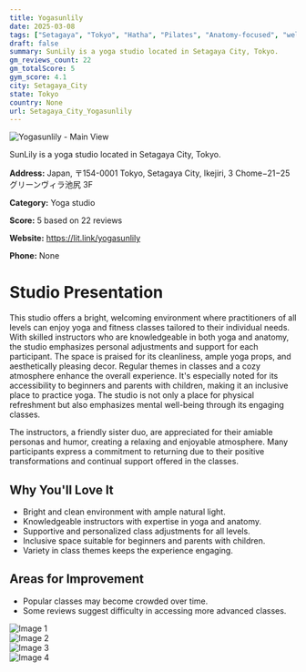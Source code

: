 ```yaml
---
title: Yogasunlily
date: 2025-03-08
tags: ["Setagaya", "Tokyo", "Hatha", "Pilates", "Anatomy-focused", "welcoming atmosphere", "cleanliness", "Setagaya City"]  
draft: false
summary: SunLily is a yoga studio located in Setagaya City, Tokyo.
gm_reviews_count: 22
gm_totalScore: 5
gym_score: 4.1
city: Setagaya_City
state: Tokyo
country: None
url: Setagaya_City_Yogasunlily
---
```


<div className="aspect-[16/9] relative my-8">
  <img 
    src="https://lh5.googleusercontent.com/p/AF1QipNQC0PGzPYEQ88Gfh13FQEdyXuKm-vhzzNIZqvl=w1920-h1080-k-no"
    alt="Yogasunlily - Main View"
    className="object-cover absolute inset-0 w-full h-full rounded-lg"
  />
</div>

SunLily is a yoga studio located in Setagaya City, Tokyo.

**Address:** Japan, 〒154-0001 Tokyo, Setagaya City, Ikejiri, 3 Chome−21−25 グリーンヴィラ池尻 3F

**Category:** Yoga studio

**Score:** 5 based on 22 reviews

**Website:** https://lit.link/yogasunlily

**Phone:** None

# Studio Presentation

This studio offers a bright, welcoming environment where practitioners of all levels can enjoy yoga and fitness classes tailored to their individual needs. With skilled instructors who are knowledgeable in both yoga and anatomy, the studio emphasizes personal adjustments and support for each participant. The space is praised for its cleanliness, ample yoga props, and aesthetically pleasing decor. Regular themes in classes and a cozy atmosphere enhance the overall experience. It's especially noted for its accessibility to beginners and parents with children, making it an inclusive place to practice yoga. The studio is not only a place for physical refreshment but also emphasizes mental well-being through its engaging classes.

The instructors, a friendly sister duo, are appreciated for their amiable personas and humor, creating a relaxing and enjoyable atmosphere. Many participants express a commitment to returning due to their positive transformations and continual support offered in the classes.

## Why You'll Love It

- Bright and clean environment with ample natural light.
- Knowledgeable instructors with expertise in yoga and anatomy.
- Supportive and personalized class adjustments for all levels.
- Inclusive space suitable for beginners and parents with children.
- Variety in class themes keeps the experience engaging.

## Areas for Improvement

- Popular classes may become crowded over time.
- Some reviews suggest difficulty in accessing more advanced classes.

<div className="grid grid-cols-1 xl:grid-cols-2 gap-4 my-8">
<div className="aspect-[4/3] relative"><img src="https://lh5.googleusercontent.com/p/AF1QipP8DwzpAGZxoI3VVSr7Pyk7KEaCazM6zOd9xEzw=w1920-h1080-k-no" alt="Image 1" className="object-cover absolute inset-0 w-full h-full rounded-lg" /></div>
<div className="aspect-[4/3] relative"><img src="https://lh3.googleusercontent.com/gps-cs-s/AB5caB8zdRMYDpEq1w3sGrGDCl4rpkHGvccOKgzNds-mPNB8-U8yxmPvXbz9M6W-sRLhEFMrKIgsoOV9sFdiUqYn2AEQlDjQes5pBmq1pbfR5BxtSa-Y76Y1ZKl86GPi9UfzmWHT4LhX_A=w1920-h1080-k-no" alt="Image 2" className="object-cover absolute inset-0 w-full h-full rounded-lg" /></div>
<div className="aspect-[4/3] relative"><img src="https://lh5.googleusercontent.com/p/AF1QipNxdu2BYTgJVn7_hsf7IfLVrU1i1YhdH3A-kF5J=w1920-h1080-k-no" alt="Image 3" className="object-cover absolute inset-0 w-full h-full rounded-lg" /></div>
<div className="aspect-[4/3] relative"><img src="https://lh5.googleusercontent.com/p/AF1QipPFnV8fRKt47ynUrieEvC0XcsjI3johc5C6klew=w1920-h1080-k-no" alt="Image 4" className="object-cover absolute inset-0 w-full h-full rounded-lg" /></div>
</div>
